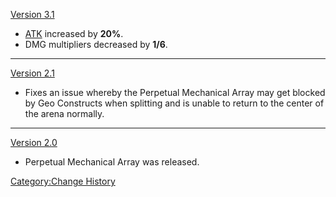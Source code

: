 [[Version 3.1]]
* [[ATK]] increased by '''20%'''.
* DMG multipliers decreased by '''1/6'''.
----
[[Version 2.1]]
* Fixes an issue whereby the Perpetual Mechanical Array may get blocked by Geo Constructs when splitting and is unable to return to the center of the arena normally.
----
[[Version 2.0]]
* Perpetual Mechanical Array was released.
<noinclude>[[Category:Change History]]</noinclude>